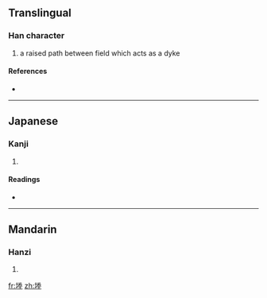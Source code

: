 ==Translingual==

===Han character===
{{Han char|rn=32|rad=土|as=09|sn=12|four=|canj=土火手土 (GFQG)}}

# a raised path between field which acts as a dyke

====References====
* {{Han ref|kx=0232.210|dkj=05237|dj=0470.180|hdz=10467.010|uh=5818|ud=22552}}

----

==Japanese==

===Kanji===
{{ja-kanji|grade=|rs=土09}}

# {{defn|Japanese|sort=土09}}

====Readings====
* {{ja-readings|on=[[しょう]] (shō)|kun=}}

----

==Mandarin==

===Hanzi===
{{cmn-hanzi|pin=[[chéng]] ([[cheng2]])|wg=ch'eng<sup>2</sup>}}

# {{defn|Mandarin|sort=土09}}

[[fr:堘]]
[[zh:堘]]
